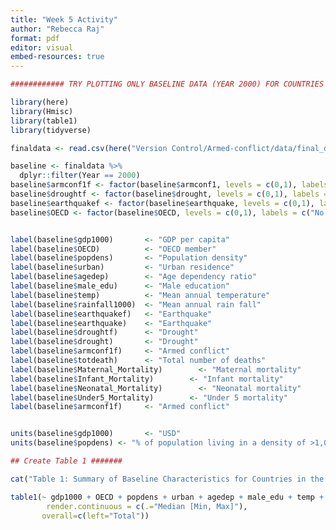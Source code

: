 ```yaml
---
title: "Week 5 Activity"
author: "Rebecca Raj"
format: pdf
editor: visual
embed-resources: true
---
```


```r

############ TRY PLOTTING ONLY BASELINE DATA (YEAR 2000) FOR COUNTRIES ###########

library(here)
library(Hmisc)
library(table1)
library(tidyverse)

finaldata <- read.csv(here("Version Control/Armed-conflict/data/final_data.csv"), header = TRUE)

baseline <- finaldata %>%
  dplyr::filter(Year == 2000)
baseline$armconf1f <- factor(baseline$armconf1, levels = c(0,1), labels = c("No presence of armed conflict in 2000", "Presence of armed conflict in 2000"))
baseline$droughtf <- factor(baseline$drought, levels = c(0,1), labels = c("No Drought", "Drought"))
baseline$earthquakef <- factor(baseline$earthquake, levels = c(0,1), labels = c("No Earthquake", "Earthquake"))
baseline$OECD <- factor(baseline$OECD, levels = c(0,1), labels = c("No OECD membership", "OECD membership"))


label(baseline$gdp1000)       <- "GDP per capita"
label(baseline$OECD)          <- "OECD member"
label(baseline$popdens)       <- "Population density"
label(baseline$urban)         <- "Urban residence"
label(baseline$agedep)        <- "Age dependency ratio"
label(baseline$male_edu)      <- "Male education"
label(baseline$temp)          <- "Mean annual temperature"
label(baseline$rainfall1000)  <- "Mean annual rain fall"
label(baseline$earthquakef)   <- "Earthquake"
label(baseline$earthquake)    <- "Earthquake"
label(baseline$droughtf)      <- "Drought"
label(baseline$drought)       <- "Drought"
label(baseline$armconf1f)     <- "Armed conflict"
label(baseline$totdeath)      <- "Total number of deaths"
label(baseline$Maternal_Mortality)        <- "Maternal mortality"
label(baseline$Infant_Mortality)        <- "Infant mortality"
label(baseline$Neonatal_Mortality)        <- "Neonatal mortality"
label(baseline$Under5_Mortality)        <- "Under 5 mortality"
label(baseline$armconf1f)     <- "Armed conflict"


units(baseline$gdp1000)       <- "USD"
units(baseline$popdens) <- "% of population living in a density of >1,000 people/km^2"

## Create Table 1 #######

cat("Table 1: Summary of Baseline Characteristics for Countries in the Year 2000 by Presence of Armed Conflict Factor\n")

table1(~ gdp1000 + OECD + popdens + urban + agedep + male_edu + temp + rainfall1000 + earthquakef + droughtf| armconf1f, data = baseline,
        render.continuous = c(.="Median [Min, Max]"),
       overall=c(left="Total"))

```
